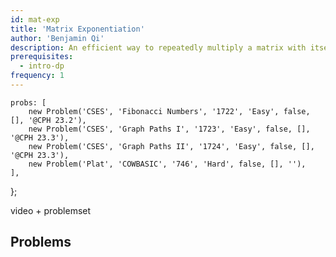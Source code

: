 ```yaml
---
id: mat-exp
title: 'Matrix Exponentiation'
author: 'Benjamin Qi'
description: An efficient way to repeatedly multiply a matrix with itself.
prerequisites:
  - intro-dp
frequency: 1
---
```



	probs: [
		new Problem('CSES', 'Fibonacci Numbers', '1722', 'Easy', false, [], '@CPH 23.2'),
		new Problem('CSES', 'Graph Paths I', '1723', 'Easy', false, [], '@CPH 23.3'),
		new Problem('CSES', 'Graph Paths II', '1724', 'Easy', false, [], '@CPH 23.3'),
		new Problem('Plat', 'COWBASIC', '746', 'Hard', false, [], ''),
	],
};

<Resources>
	<Resource source="CP2" title="5.9 - Powers of a Square Matrix"></Resource>
	<Resource source="CPH" title="23 - Matrices"></Resource>
	<Resource
		source="CF"
		url="https://codeforces.com/blog/entry/80195"
		title="Errichto - Matrix Exponentiation"
	>
		video + problemset
	</Resource>
</Resources>

## Problems

<Problems problems={problems.probs} />